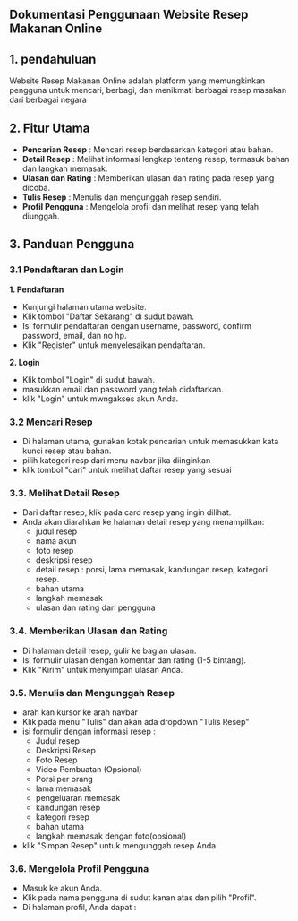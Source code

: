 ## Dokumentasi Penggunaan Website Resep Makanan Online

## 1. pendahuluan 

Website Resep Makanan Online adalah platform yang memungkinkan pengguna untuk mencari, berbagi, dan menikmati berbagai resep masakan dari berbagai negara

## 2. Fitur Utama

- **Pencarian Resep** : Mencari resep berdasarkan kategori atau bahan.
- **Detail Resep** : Melihat informasi lengkap tentang resep, termasuk bahan dan langkah memasak.
- **Ulasan dan Rating** : Memberikan ulasan dan rating pada resep yang dicoba.
- **Tulis Resep** : Menulis dan mengunggah resep sendiri.
- **Profil Pengguna** : Mengelola profil dan melihat resep yang telah diunggah.

## 3. Panduan Pengguna

### 3.1 Pendaftaran dan Login

**1. Pendaftaran** 

- Kunjungi halaman utama website.
- Klik tombol "Daftar Sekarang" di sudut bawah.
- Isi formulir pendaftaran dengan username, password, confirm password, email, dan no hp.
- Klik "Register" untuk menyelesaikan pendaftaran.

**2. Login**

- Klik tombol "Login" di sudut bawah.
- masukkan email dan password yang telah didaftarkan.
- klik "Login" untuk mwngakses akun Anda.

### 3.2 Mencari Resep

- Di halaman utama, gunakan kotak pencarian untuk memasukkan kata kunci resep atau bahan.
- pilih kategori resp dari menu navbar jika diinginkan
- klik tombol "cari" untuk melihat daftar resep yang sesuai

### 3.3. Melihat Detail Resep

- Dari daftar resep, klik pada card resep yang ingin dilihat.
- Anda akan diarahkan ke halaman detail resep yang menampilkan:
    - judul resep
    - nama akun
    - foto resep
    - deskripsi resep
    - detail resep : porsi, lama memasak, kandungan resep, kategori resep.
    - bahan utama
    - langkah memasak
    - ulasan dan rating dari pengguna

### 3.4. Memberikan Ulasan dan Rating

- Di halaman detail resep, gulir ke bagian ulasan.
- Isi formulir ulasan dengan komentar dan rating (1-5 bintang).
- Klik "Kirim" untuk menyimpan ulasan Anda.

### 3.5. Menulis dan Mengunggah Resep

- arah kan kursor ke arah navbar
- Klik pada menu "Tulis" dan akan ada dropdown "Tulis Resep"
- isi formulir dengan informasi resep :
    - Judul resep
    - Deskripsi Resep
    - Foto Resep 
    - Video Pembuatan (Opsional)
    - Porsi per orang 
    - lama memasak
    - pengeluaran memasak
    - kandungan resep 
    - kategori resep
    - bahan utama
    - langkah memasak dengan foto(opsional)
- klik "Simpan Resep" untuk mengunggah resep Anda


### 3.6. Mengelola Profil Pengguna

- Masuk ke akun Anda.
- Klik pada nama pengguna di sudut kanan atas dan pilih "Profil".
- Di halaman profil, Anda dapat :

